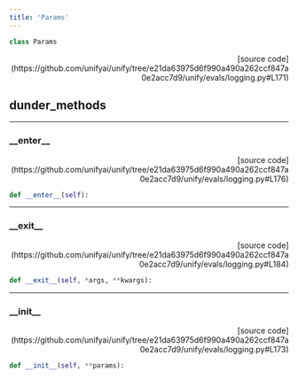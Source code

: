 ```yaml
---
title: 'Params'
---
```


```python
class Params
```

<p align="right">[source code](https://github.com/unifyai/unify/tree/e21da63975d6f990a490a262ccf847a0e2acc7d9/unify/evals/logging.py#L171)</p>



## dunder_methods

---

### \_\_enter\_\_

<p align="right">[source code](https://github.com/unifyai/unify/tree/e21da63975d6f990a490a262ccf847a0e2acc7d9/unify/evals/logging.py#L176)</p>

```python
def __enter__(self):
```



---

### \_\_exit\_\_

<p align="right">[source code](https://github.com/unifyai/unify/tree/e21da63975d6f990a490a262ccf847a0e2acc7d9/unify/evals/logging.py#L184)</p>

```python
def __exit__(self, *args, **kwargs):
```



---

### \_\_init\_\_

<p align="right">[source code](https://github.com/unifyai/unify/tree/e21da63975d6f990a490a262ccf847a0e2acc7d9/unify/evals/logging.py#L173)</p>

```python
def __init__(self, **params):
```

